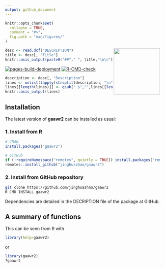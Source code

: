 ```yaml
---
output: github_document
---
```


```r
knitr::opts_chunk$set(
  collapse = TRUE,
  comment = "#>",
  fig.path = "man/figures/"
)
```

<img src="man/figures/logo.svg" align="right" width="150px" />

```r
desc <- read.dcf("DESCRIPTION")
title <- desc[, "Title"]
knitr::asis_output(paste0("##"," ", title,"\n\n"))
```

<!-- badges: start -->
[![pages-build-deployment](https://github.com/jinghuazhao/gaawr2/actions/workflows/pages/pages-build-deployment/badge.svg)](https://github.com/jinghuazhao/gaawr2/actions/workflows/pages/pages-build-deployment)
[![R-CMD-check](https://github.com/jinghuazhao/gaawr2/actions/workflows/R-CMD-check.yaml/badge.svg)](https://github.com/jinghuazhao/gaawr2/actions/workflows/R-CMD-check.yaml)
<!-- badges: end -->


```r
description <- desc[, "Description"]
lines <- unlist(lapply(strsplit(description, "\n"),paste,""))
lines[[length(lines)]] <- gsub(" $","",lines[[length(lines)]])
knitr::asis_output(lines)
```

## Installation

The latest version of **gaawr2** can be installed as usual:

### 1. Install from R

```r
# CRAN
install.packages("gaawr2")

# GitHub
if (!requireNamespace("remotes", quietly = TRUE)) install.packages("remotes")
remotes::install_github("jinghuazhao/gaawr2")
```

### 2. Install from GitHub repository

```bash
git clone https://github.com/jinghuazhao/gaawr2
R CMD INSTALL gaawr2
```

Dependencies are detailed in the DECRIPTION file of the package at GitHub.

## A summary of functions

This can be seen from R with

```r
library(help=gaawr2)
```

or

```r
library(gaawr2)
?gaawr2
```
